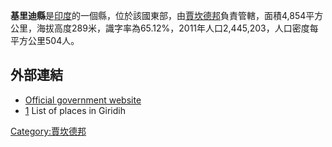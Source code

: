 '''基里迪縣'''是[[印度|印度]]的一個縣，位於該國東部，由[[賈坎德邦|賈坎德邦]]負責管轄，面積4,854平方公里，海拔高度289米，識字率為65.12%，2011年人口2,445,203，人口密度每平方公里504人。

==外部連結==
* [http://giridih.nic.in/ Official government website] {{Wayback|url=http://giridih.nic.in/ |date=20120208084943 }}
*[http://www.onefivenine.com/india/villag/Giridih] {{Wayback|url=http://www.onefivenine.com/india/villag/Giridih |date=20130520082456 }} List of places in Giridih

{{coord|24|10|48|N|86|19|12|E|region:IN-JH_type:adm2nd_source:kolossus-nowiki|display=title}}

{{India-geo-stub}}
[[Category:賈坎德邦|Category:賈坎德邦]]